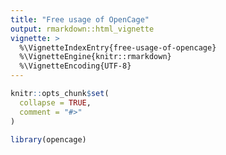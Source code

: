 ```yaml
---
title: "Free usage of OpenCage"
output: rmarkdown::html_vignette
vignette: >
  %\VignetteIndexEntry{free-usage-of-opencage}
  %\VignetteEngine{knitr::rmarkdown}
  %\VignetteEncoding{UTF-8}
---
```


```r
knitr::opts_chunk$set(
  collapse = TRUE,
  comment = "#>"
)
```

```r
library(opencage)
```

